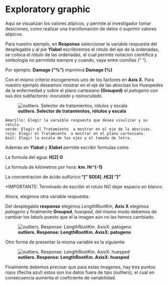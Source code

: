 # Exploratory graphic

Aquí se visualizan los valores atípicos, y permite al investigador tomar desiciones, como realizar una transfomación de datos ó suprimir valores atípicos.

Para nuestro ejemplo, en **Response** seleccionar la variable respuesta del desplegable y al pie **Ylabel** escribiremos el rótulo del eje de la ordenadas, se coloca el rótulo de las ordenadas, el cual permite  notacion cientifica y  simbología no permitida siempre y cuando, vaya entre comillas (" "). 

Por ejemplo: **Damage ("%")**   imprimirá      **Damage (%)**

Con el mismo criterio escogeremos uno de los factores en **Axis X**. Para nuestro ejemplo deseamos mostrar en el eje de las abscisas los Huespedes de la enfermedad y sobre el plano cartesiano **(Grouped)** el _patogeno_ con sus dos subfactores: _inoculado_ y _noinoculado_.

![**outliers. Selector de tratamientos, rótulos y escala **  ](img/006_outliers.png)

    Amarillo: Elegir la varaible respuesta que desea visulizar y su rótulo.
    verde: Elegir el Tratamiento  a mostrar en el eje de la abscisas.
    rojo: Elegir el Tratamiento  a mostrar en el plano cartesiano.  
    Azul: Elegir la escala de los ejes y el tamaño de letra.  

Además en **Ylabel** y **Xlabel** permite escribir formulas como

  La formula del agua: **H[2] O  **
  
  La formula de kilómetros por hora: **km. Hr^{-1} **
  
  La concentracion de ácido sulfúrico:**"[" SO[4] .H[2] "]"**
  
  *IMPORTANTE: Terminado de escribir el rotulo NO dejar espacio en blanco.

Ahora, elegimos otra variable respuesta:

Del desplegable **response** elegimos _LengthRootKm_, **Axis X** elegimos _patogeno_ y finalmente **Grouped**, _huesped_, del mismo modo debemos de cambiar los _labels_ puesto que el la imagen aún no las hemos cambiado.

![**outliers. Response: LengthRootKm.  AxisX: patogeno**  ](img/006_0outliers.png)

Otro forma de presentar la misma variable es la siguiente:

![**outliers. Response: LengthRootKm.  AxisX: huesped**   ](img/006_1outliers.png)

Finalmente debemos precisar que para estas imagenes, hay tres puntos rojos (flecha azul) estos son los datos fuera de tipo (outliers), el cual en consecuencia aumenta el coeficiente de variabilidad.
